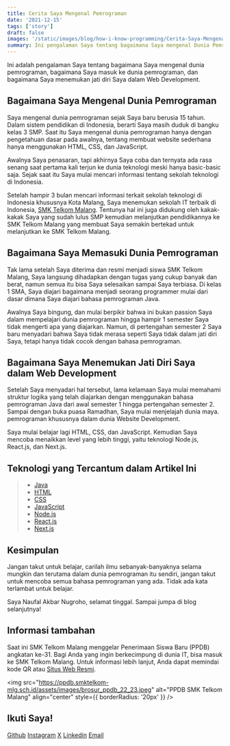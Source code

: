 ```yaml
---
title: Cerita Saya Mengenal Pemrograman
date: '2021-12-15'
tags: ['story']
draft: false
images: '/static/images/blog/how-i-know-programming/Cerita-Saya-Mengenal-Pemrograman.png'
summary: Ini pengalaman Saya tentang bagaimana Saya mengenal Dunia Pemrograman.
---
```


<TOCInline toc={props.toc} asDisclosure />

Ini adalah pengalaman Saya tentang bagaimana Saya mengenal dunia pemrograman, bagaimana Saya masuk ke dunia pemrograman, dan bagaimana Saya menemukan jati diri Saya dalam Web Development.

## Bagaimana Saya Mengenal Dunia Pemrograman

Saya mengenal dunia pemrograman sejak Saya baru berusia 15 tahun. Dalam sistem pendidikan di Indonesia, berarti Saya masih duduk di bangku kelas 3 SMP. Saat itu Saya mengenal dunia pemrograman hanya dengan pengetahuan dasar pada awalnya, tentang membuat website sederhana hanya menggunakan HTML, CSS, dan JavaScript.

Awalnya Saya penasaran, tapi akhirnya Saya coba dan ternyata ada rasa senang saat pertama kali terjun ke dunia teknologi meski hanya basic-basic saja. Sejak saat itu Saya mulai mencari informasi tentang sekolah teknologi di Indonesia.

Setelah hampir 3 bulan mencari informasi terkait sekolah teknologi di Indonesia khususnya Kota Malang, Saya menemukan sekolah IT terbaik di Indonesia, [SMK Telkom Malang](https://smktelkom-mlg.sch.id/). Tentunya hal ini juga didukung oleh kakak-kakak Saya yang sudah lulus SMP kemudian melanjutkan pendidikannya ke SMK Telkom Malang yang membuat Saya semakin bertekad untuk melanjutkan ke SMK Telkom Malang.

## Bagaimana Saya Memasuki Dunia Pemrograman

Tak lama setelah Saya diterima dan resmi menjadi siswa SMK Telkom Malang, Saya langsung dihadapkan dengan tugas yang cukup banyak dan berat, namun semua itu bisa Saya selesaikan sampai Saya terbiasa. Di kelas 1 SMA, Saya diajari bagaimana menjadi seorang programmer mulai dari dasar dimana Saya diajari bahasa pemrograman Java.

Awalnya Saya bingung, dan mulai berpikir bahwa ini bukan passion Saya dalam mempelajari dunia pemrograman hingga hampir 1 semester Saya tidak mengerti apa yang diajarkan. Namun, di pertengahan semester 2 Saya baru menyadari bahwa Saya tidak merasa seperti Saya tidak dalam jati diri Saya, tetapi hanya tidak cocok dengan bahasa pemrograman.

## Bagaimana Saya Menemukan Jati Diri Saya dalam Web Development

Setelah Saya menyadari hal tersebut, lama kelamaan Saya mulai memahami struktur logika yang telah diajarkan dengan menggunakan bahasa pemrograman Java dari awal semester 1 hingga pertengahan semester 2. Sampai dengan buka puasa Ramadhan, Saya mulai menjelajah dunia maya. pemrograman khususnya dalam dunia Website Development.

Saya mulai belajar lagi HTML, CSS, dan JavaScript. Kemudian Saya mencoba menaikkan level yang lebih tinggi, yaitu teknologi Node.js, React.js, dan Next.js.

## Teknologi yang Tercantum dalam Artikel Ini

> - [Java](https://www.java.com/en/)
> - [HTML](https://en.wikipedia.org/wiki/HTML)
> - [CSS](https://en.wikipedia.org/wiki/CSS)
> - [JavaScript](https://en.wikipedia.org/wiki/JavaScript)
> - [Node.js](https://nodejs.org/en/)
> - [React.js](https://reactjs.org/)
> - [Next.js](https://nextjs.org/)

## Kesimpulan

Jangan takut untuk belajar, carilah ilmu sebanyak-banyaknya selama mungkin dan terutama dalam dunia pemrograman itu sendiri, jangan takut untuk mencoba semua bahasa pemrograman yang ada. Tidak ada kata terlambat untuk belajar.

Saya Naufal Akbar Nugroho, selamat tinggal. Sampai jumpa di blog selanjutnya!

## Informasi tambahan

Saat ini SMK Telkom Malang menggelar Penerimaan Siswa Baru (PPDB) angkatan ke-31. Bagi Anda yang ingin berkecimpung di dunia IT, bisa masuk ke SMK Telkom Malang. Untuk informasi lebih lanjut, Anda dapat memindai kode QR atau [Situs Web Resmi](https://ppdb.smktelkom-mlg.sch.id/).

<img
  src="https://ppdb.smktelkom-mlg.sch.id/assets/images/brosur_ppdb_22_23.jpeg"
  alt="PPDB SMK Telkom Malang"
  align="center"
  style={{ borderRadius: '20px' }}
/>

## Ikuti Saya!

[Github](https://www.github.com/nuflakbrr)
[Instagram](https://www.instagram.com/kbrnugroho)
[X](https://www.x.com/nuflakbrr)
[Linkedin](https://www.linkedin.com/in/nuflakbrr)
[Email](mailto:naufalakbar378@gmail.com)
